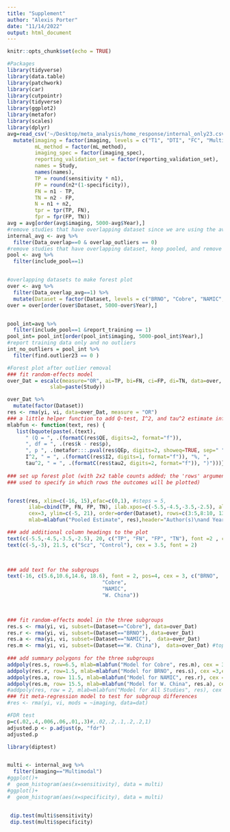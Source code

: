 ```yaml
---
title: "Supplement"
author: "Alexis Porter"
date: "11/14/2022"
output: html_document
---
```


```r
knitr::opts_chunk$set(echo = TRUE)
```




```r
#Packages
library(tidyverse)
library(data.table)
library(patchwork)
library(car)
library(cutpointr)
library(tidyverse)
library(ggplot2)
library(metafor)
library(scales)
library(dplyr)
avg=read_csv('~/Desktop/meta_analysis/home_response/internal_only23.csv') %>%
  mutate(imaging = factor(imaging, levels = c("T1", "DTI", "FC", "Multimodal")),  
         mL_method = factor(mL_method),
         imaging_spec = factor(imaging_spec),
         reporting_validation_set = factor(reporting_validation_set),
         names = Study,
         names(names), 
         TP = round(sensitivity * n1),
         FP = round(n2*(1-specificity)),
         FN = n1 - TP,
         TN = n2 - FP,
         N = n1 + n2,
         tpr = tpr(TP, FN),
         fpr = fpr(FP, TN))
avg = avg[order(avg$imaging, 5000-avg$Year),]
#remove studies that have overlapping dataset since we are using the average and remove outliers identified via CI 95%
internal_avg <- avg %>%
  filter(Data_overlap==0 & overlap_outliers == 0) 
#remove studies that have overlapping dataset, keep pooled, and remove outliers identified via CI 95%
pool <- avg %>%
  filter(include_pool==1) 


#overlapping datasets to make forest plot
over <- avg %>%
  filter(Data_overlap_avg==1) %>%
  mutate(Dataset = factor(Dataset, levels = c("BRNO", "Cobre", "NAMIC", "W. China")),  )
over = over[order(over$Dataset, 5000-over$Year),]


pool_int=avg %>%
  filter(include_pool==1 &report_training == 1)
pool_int= pool_int[order(pool_int$imaging, 5000-pool_int$Year),]
#report training data only and no outliers
int_no_outliers = pool_int %>%
  filter(find.outlier23 == 0 )
```



```r
#Forest plot after outlier removal
### fit random-effects model
over_Dat = escalc(measure="OR", ai=TP, bi=FN, ci=FP, di=TN, data=over,
              slab=paste(Study))

over_Dat %>%
  mutate(factor(Dataset))
res <- rma(yi, vi, data=over_Dat, measure = "OR")
### a little helper function to add Q-test, I^2, and tau^2 estimate info
mlabfun <- function(text, res) {
   list(bquote(paste(.(text),
      " (Q = ", .(formatC(res$QE, digits=2, format="f")),
      ", df = ", .(res$k - res$p),
      ", p ", .(metafor:::.pval(res$QEp, digits=2, showeq=TRUE, sep=" ")), "; ",
      I^2, " = ", .(formatC(res$I2, digits=1, format="f")), "%, ",
      tau^2, " = ", .(formatC(res$tau2, digits=2, format="f")), ")")))}
 
### set up forest plot (with 2x2 table counts added; the 'rows' argument is
### used to specify in which rows the outcomes will be plotted) 


forest(res, xlim=c(-16, 15),efac=c(0,1), #steps = 5,
       ilab=cbind(TP, FN, FP, TN), ilab.xpos=c(-5.5,-4.5,-3.5,-2.5), alim = c(-1,15), cex.lab = 2,refline = 1, at=c(-1,1, 2.35, 4.9, 7.45, 10),
       cex=3, ylim=c(-5, 21), order=order(Dataset), rows=c(3:5,8:10, 13:14, 17:18),
       mlab=mlabfun("Pooled Estimate", res),header="Author(s)\nand Year", xlab = "")

### add additional column headings to the plot
text(c(-5.5,-4.5,-3.5,-2.5), 20, c("TP", "FN", "FP", "TN"), font =2 , cex = 3)
text(c(-5,-3), 21.5, c("Scz", "Control"), cex = 3.5, font = 2)


 
### add text for the subgroups
text(-16, c(5.6,10.6,14.6, 18.6), font = 2, pos=4, cex = 3, c("BRNO",
                               "Cobre",
                               "NAMIC",
                               "W. China"))
 


### fit random-effects model in the three subgroups
res.s <- rma(yi, vi, subset=(Dataset=="Cobre"), data=over_Dat)
res.r <- rma(yi, vi, subset=(Dataset=="BRNO"), data=over_Dat)
res.a <- rma(yi, vi, subset=(Dataset=="NAMIC"),  data=over_Dat) 
res.m <- rma(yi, vi, subset=(Dataset=="W. China"),  data=over_Dat) #top is T1
 
### add summary polygons for the three subgroups
addpoly(res.s, row=6.5, mlab=mlabfun("Model for Cobre", res.m), cex = 3, efac = 0.5)
addpoly(res.r, row=1.5, mlab=mlabfun("Model for BRNO", res.s), cex =3,efac = 0.5 )
addpoly(res.a, row= 11.5, mlab=mlabfun("Model for NAMIC", res.r), cex = 3,efac = 0.5)
addpoly(res.m, row= 15.5, mlab=mlabfun("Model for W. China", res.a), cex = 3,efac = 0.5)
#addpoly(res, row = 2, mlab=mlabfun("Model for All Studies", res), cex = 3,efac = 0.5)
### fit meta-regression model to test for subgroup differences
#res <- rma(yi, vi, mods = ~imaging, data=dat)

```

```r
#FDR test 
p=c(.02,.4,.006,.06,.01,.3)#,.02,.2,.1,.2,.2,1)
adjusted.p <- p.adjust(p, "fdr")
adjusted.p
```

```r
library(diptest)


multi <- internal_avg %>%
  filter(imaging=="Multimodal") 
#ggplot()+
#  geom_histogram(aes(x=sensitivity), data = multi)
#ggplot()+
#  geom_histogram(aes(x=specificity), data = multi)


 dip.test(multi$sensitivity)
 dip.test(multi$specificity)
```